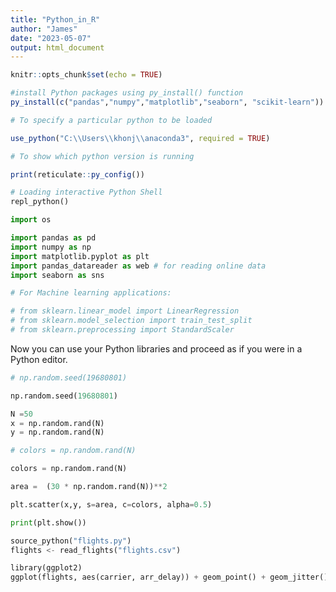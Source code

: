 ```yaml
---
title: "Python_in_R"
author: "James"
date: "2023-05-07"
output: html_document
---
```


```r
knitr::opts_chunk$set(echo = TRUE)
```


```r

#install Python packages using py_install() function
py_install(c("pandas","numpy","matplotlib","seaborn", "scikit-learn"))

```


```r

# To specify a particular python to be loaded

use_python("C:\\Users\\khonj\\anaconda3", required = TRUE)

```


```r

# To show which python version is running

print(reticulate::py_config())
```


```python
# Loading interactive Python Shell
repl_python()
```


```python

import os

import pandas as pd
import numpy as np
import matplotlib.pyplot as plt
import pandas_datareader as web # for reading online data
import seaborn as sns

# For Machine learning applications:

# from sklearn.linear_model import LinearRegression
# from sklearn.model_selection import train_test_split
# from sklearn.preprocessing import StandardScaler

```

Now you can use your Python libraries and proceed as if you were in a Python editor.


```python
# np.random.seed(19680801)

np.random.seed(19680801)

N =50
x = np.random.rand(N)
y = np.random.rand(N)

# colors = np.random.rand(N)

colors = np.random.rand(N)

area =  (30 * np.random.rand(N))**2

plt.scatter(x,y, s=area, c=colors, alpha=0.5)

print(plt.show())

```


```python
source_python("flights.py")
flights <- read_flights("flights.csv")

library(ggplot2)
ggplot(flights, aes(carrier, arr_delay)) + geom_point() + geom_jitter()
```

























